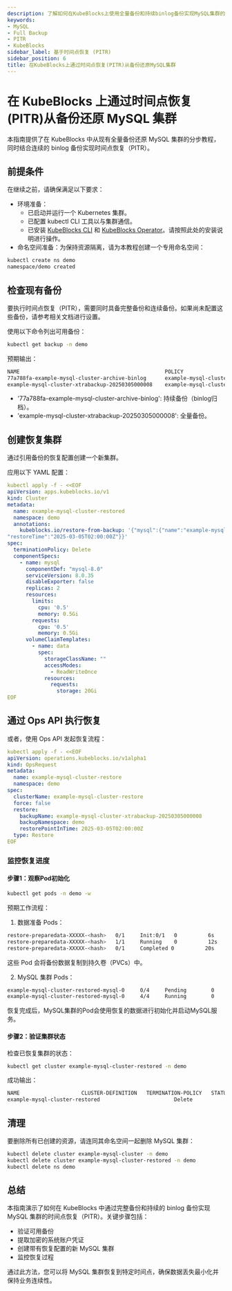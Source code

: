 ```yaml
---
description: 了解如何在KubeBlocks上使用全量备份和持续binlog备份实现MySQL集群的时间点恢复（PITR）。
keywords:
- MySQL
- Full Backup
- PITR
- KubeBlocks
sidebar_label: 基于时间点恢复 (PITR)
sidebar_position: 6
title: 在KubeBlocks上通过时间点恢复(PITR)从备份还原MySQL集群
---
```



# 在 KubeBlocks 上通过时间点恢复(PITR)从备份还原 MySQL 集群

本指南提供了在 KubeBlocks 中从现有全量备份还原 MySQL 集群的分步教程，同时结合连续的 binlog 备份实现时间点恢复（PITR）。

## 前提条件
在继续之前，请确保满足以下要求：
- 环境准备：
  - 已启动并运行一个 Kubernetes 集群。
  - 已配置 kubectl CLI 工具以与集群通信。
  - 已安装 [KubeBlocks CLI](../../user_docs/references/install-kbcli) 和 [KubeBlocks Operator](../../user_docs/overview/install-kubeblocks)。请按照此处的安装说明进行操作。
- 命名空间准备：为保持资源隔离，请为本教程创建一个专用命名空间：

```bash
kubectl create ns demo
namespace/demo created
```




## 检查现有备份
要执行时间点恢复（PITR），需要同时具备完整备份和连续备份。如果尚未配置这些备份，请参考相关文档进行设置。

使用以下命令列出可用备份：

```bash
kubectl get backup -n demo
```

预期输出：

```bash
NAME                                               POLICY                                      METHOD           REPO      STATUS      TOTAL-SIZE   DURATION   DELETION-POLICY   CREATION-TIME          COMPLETION-TIME        EXPIRATION-TIME
77a788fa-example-mysql-cluster-archive-binlog      example-mysql-cluster-mysql-backup-policy   archive-binlog   s3-repo   Running     2110030                 Delete            2025-03-04T02:28:55Z                          2025-04-03T02:28:55Z
example-mysql-cluster-xtrabackup-20250305000008    example-mysql-cluster-mysql-backup-policy   xtrabackup       s3-repo   Completed   3102161      18s        Delete            2025-03-05T00:00:11Z   2025-03-05T00:00:29Z   2025-04-04T00:00:29Z
```

- '77a788fa-example-mysql-cluster-archive-binlog': 持续备份（binlog归档）。
- 'example-mysql-cluster-xtrabackup-20250305000008': 全量备份。

## 创建恢复集群

通过引用备份的恢复配置创建一个新集群。

应用以下 YAML 配置：

```yaml
kubectl apply -f - <<EOF
apiVersion: apps.kubeblocks.io/v1
kind: Cluster
metadata:
  name: example-mysql-cluster-restored
  namespace: demo
  annotations:
    kubeblocks.io/restore-from-backup: '{"mysql":{"name":"example-mysql-cluster-xtrabackup-20250305000008","namespace":"demo","volumeRestorePolicy":"Parallel",
"restoreTime":"2025-03-05T02:00:00Z"}}'
spec:
  terminationPolicy: Delete
  componentSpecs:
    - name: mysql
      componentDef: "mysql-8.0"
      serviceVersion: 8.0.35
      disableExporter: false
      replicas: 2
      resources:
        limits:
          cpu: '0.5'
          memory: 0.5Gi
        requests:
          cpu: '0.5'
          memory: 0.5Gi
      volumeClaimTemplates:
        - name: data
          spec:
            storageClassName: ""
            accessModes:
              - ReadWriteOnce
            resources:
              requests:
                storage: 20Gi
EOF
```

## 通过 Ops API 执行恢复

或者，使用 Ops API 发起恢复流程：

```yaml
kubectl apply -f - <<EOF
apiVersion: operations.kubeblocks.io/v1alpha1
kind: OpsRequest
metadata:
  name: example-mysql-cluster-restore
  namespace: demo
spec:
  clusterName: example-mysql-cluster-restore
  force: false
  restore:
    backupName: example-mysql-cluster-xtrabackup-20250305000008
    backupNamespace: demo
    restorePointInTime: 2025-03-05T02:00:00Z
  type: Restore
EOF
```

### 监控恢复进度

#### 步骤1：观察Pod初始化

```bash
kubectl get pods -n demo -w
```

预期工作流程：

1. 数据准备 Pods：

```bash
restore-preparedata-XXXXX-<hash>   0/1     Init:0/1   0          6s
restore-preparedata-XXXXX-<hash>   1/1     Running    0          12s
restore-preparedata-XXXXX-<hash>   0/1     Completed 0          20s
```

这些 Pod 会将备份数据复制到持久卷（PVCs）中。


2. MySQL 集群 Pods：

```bash
example-mysql-cluster-restored-mysql-0     0/4     Pending        0          0s
example-mysql-cluster-restored-mysql-0     4/4     Running        0          20s
```

恢复完成后，MySQL集群的Pod会使用恢复的数据进行初始化并启动MySQL服务。

#### 步骤2：验证集群状态
检查已恢复集群的状态：

```bash
kubectl get cluster example-mysql-cluster-restored -n demo
```

成功输出：

```bash
NAME                    CLUSTER-DEFINITION   TERMINATION-POLICY   STATUS    AGE
example-mysql-cluster-restored                        Delete               Running   97s
```




## 清理
要删除所有已创建的资源，请连同其命名空间一起删除 MySQL 集群：

```bash
kubectl delete cluster example-mysql-cluster -n demo
kubectl delete cluster example-mysql-cluster-restored -n demo
kubectl delete ns demo
```




## 总结
本指南演示了如何在 KubeBlocks 中通过完整备份和持续的 binlog 备份实现 MySQL 集群的时间点恢复（PITR）。关键步骤包括：
- 验证可用备份
- 提取加密的系统账户凭证
- 创建带有恢复配置的新 MySQL 集群
- 监控恢复过程

通过此方法，您可以将 MySQL 集群恢复到特定时间点，确保数据丢失最小化并保持业务连续性。

